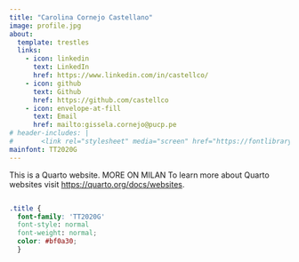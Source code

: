 ```yaml
---
title: "Carolina Cornejo Castellano"
image: profile.jpg
about:
  template: trestles
  links:
    - icon: linkedin
      text: LinkedIn
      href: https://www.linkedin.com/in/castellco/
    - icon: github
      text: Github
      href: https://github.com/castellco
    - icon: envelope-at-fill
      text: Email
      href: mailto:gissela.cornejo@pucp.pe
# header-includes: |
#       <link rel="stylesheet" media="screen" href="https://fontlibrary.org//face/tt2020-style-g" type="text/css"/>
mainfont: TT2020G
---
```


This is a Quarto website.
MORE ON MILAN
To learn more about Quarto websites visit <https://quarto.org/docs/websites>.

```r

```

```css
.title {
  font-family: 'TT2020G'
  font-style: normal
  font-weight: normal;
  color: #bf0a30;
  }
```

<!-- bg <- "#efefef" -->
<!-- title_col <- "#bf0a30" -->
<!-- title_font <- "American Typewriter Regular" -->
<!-- font-weight: 400 -->



